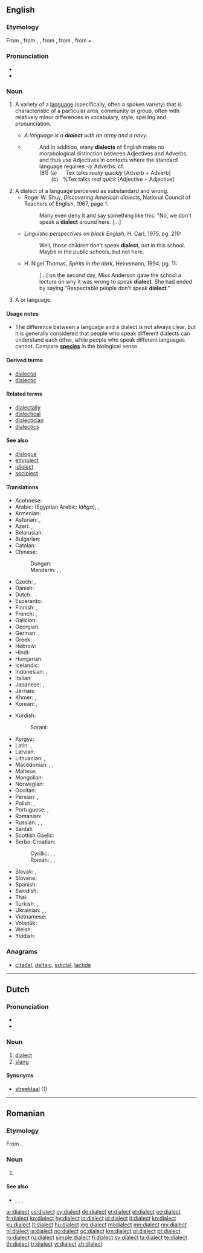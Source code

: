 {{selfref|See [[Wiktionary:Dialects]] for the treatment of dialects on Wiktionary.}}
==English==
{{wikipedia}}

===Etymology===
From {{etyl|frm|en}} {{term|dialecte|lang=frm}}, from {{etyl|la|en}} {{term|dialectos|lang=la}}, {{term|dialectus|lang=la}}, from {{etyl|grc|en}} {{term|διάλεκτος||conversation, the language of a country or a place or a nation, the local idiom which derives from a dominant language|lang=grc}}, from {{term|διαλέγομαι||I participate in a dialogue|lang=grc}}, from {{term|διά||inter, through|lang=grc}} + {{term|λέγω||I speak|lang=grc}}.

===Pronunciation===
* {{IPA|/ˈdaɪ.ə.ˌlɛkt/}}
* {{audio|En-us-dialect.ogg|Audio (US)|lang=en}}

===Noun===
{{en-noun}}

# {{context|linguistics|lang=en}} A variety of a [[language]] (specifically, often a spoken variety) that is characteristic of a particular area, community or group, often with relatively minor differences in vocabulary, style, spelling and pronunciation.
#* ''A language is a '''dialect''' with an army and a navy.''
#* {{quote-book|year=1988|author=Andrew Radford|title=Transformational grammar: a first course|location=Cambridge, UK|publisher=Cambridge University Press|page=139}}
#*: And in addition, many '''dialects''' of English make no morphological distinction between Adjectives and Adverbs, and thus use Adjectives in contexts where the standard language requires ''-ly'' Adverbs: cf.<br> (81) (a) &nbsp;&nbsp;&nbsp;&nbsp; Tex talks ''really quickly'' [Adverb + Adverb]<br>&nbsp;&nbsp;&nbsp;&nbsp;&nbsp;&nbsp;&nbsp; (b) &nbsp;&nbsp;%Tex talks ''real quick'' [Adjective + Adjective]
# A dialect of a language perceived as substandard and wrong.
#* Roger W. Shuy, ''Discovering American dialects'', National Council of Teachers of English, 1967, page 1:
#*: Many even deny it and say something like this: "No, we don't speak a '''dialect''' around here. <nowiki>[...]</nowiki>
#* ''Linguistic perspectives on black English'', H. Carl, 1975, pg. 219:
#*: Well, those children don't speak '''dialect''', not in this school. Maybe in the public schools, but not here.
#* H. Nigel Thomas, ''Spirits in the dark'', Heinemann, 1994, pg. 11:
#*: <nowiki>[...]</nowiki> on the second day, Miss Anderson gave the school a lecture on why it was wrong to speak '''dialect'''. She had ended by saying "Respectable people don't speak '''dialect'''."
# A {{l/en|regional}} or {{l/en|minority}} language.

====Usage notes====
* The difference between a language and a dialect is not always clear, but it is generally considered that people who speak different dialects can understand each other, while people who speak different languages cannot. Compare '''[[species]]''' in the biological sense.

====Derived terms====
* [[dialectal]]
* [[dialectic]]

====Related terms====
* [[dialectally]]
* [[dialectical]]
* [[dialectician]]
* [[dialectics]]

====See also====
* [[dialogue]]
* [[ethnolect]]
* [[idiolect]]
* [[sociolect]]

====Translations====
{{trans-top|variety of a language}}
* Acehnese: {{t|ace|lugat}}
* Arabic: {{t+|ar|لهجة|f|tr=láhja}} (Egyptian Arabic: ''láhga''), {{t|ar|عامية|f|tr=ʿāmmíyya}}, {{t|ar|دارجة|f|tr=dārija}}
* Armenian: {{t+|hy|բարբառ|tr=barbaṙ}}
* Asturian: {{t|ast|dialeutu|m}}, {{t|ast|dialectu|m}}
* Azeri: {{t+|az|ləhcə}}, {{t+|az|dialekt}}
* Belarusian: {{t|be|дыялект|m|tr=dyjaljékt|sc=Cyrl}}
* Bulgarian: {{t+|bg|диалект|m|tr=dialékt}}
* Catalan: {{t+|ca|dialecte|m}}
* Chinese:
*: Dungan: {{t|dng|фон-ян|tr=fon-yan|sc=Cyrl}}
*: Mandarin: {{t+|cmn|方言|tr=fāngyán|sc=Hani}}, {{qualifier|suffix}} {{t+|cmn|話|sc=Hani}}, {{t+|cmn|话|tr=-huà|sc=Hani}}
* Czech: {{t+|cs|nářečí|n}}, {{t+|cs|dialekt|m}}
* Danish: {{t|da|dialekt|c}}
* Dutch: {{t+|nl|dialect|n}}
* Esperanto: {{t|eo|dialekto}}
* Finnish: {{t+|fi|murre}}, {{t|fi|aluemurre}}
* French: {{t+|fr|dialecte|m}}, {{t+|fr|patois|m}}
* Galician: {{t|gl|dialecto|m}}
* Georgian: {{t|ka|დიალექტი|tr=dialek'ti|sc=Geor}}
* German: {{t+|de|Dialekt|m}}, {{t+|de|Mundart}}
* Greek: {{t+|el|διάλεκτος|f|tr=diálektos}}
* Hebrew: {{t+|he|ניב|m|tr=niv}}
* Hindi: {{t|hi|उपभाषा|f|tr=upabhāṣā|sc=Deva}}
* Hungarian: {{t+|hu|nyelvjárás}}
* Icelandic: {{t+|is|mállýska|f}}
* Indonesian: {{t+|id|dialek}}, {{t+|id|logat}}
* Italian: {{t+|it|dialetto|m}}
* Japanese: {{t+|ja|方言|tr=[[ほうげん]], hōgen}}, {{qualifier|suffix}} {{t+|ja|弁|alt=-弁|tr=-べん, -ben}}
* Jèrriais: {{t|roa-jer|dgialecte|m}}
* Khmer: {{t+|km|ប្រាក្រឹត|tr=bra kruet|sc=Khmr}}, {{t|km|គ្រាមភាសា|tr=kream phea sa|sc=Khmr}}
* Korean: {{t+|ko|사투리|tr=saturi|sc=Hang}}, {{t+|ko|방언|tr=bang-eon|sc=Kore}}
{{trans-mid}}
* Kurdish:
*: Sorani: {{t+|ku|زاراو|tr=zaraw|sc=ku-Arab}}
* Kyrgyz: {{t|ky|оогон}}
* Latin: {{t|la|dialectos|f}}, {{t|la|dialectus|f}}
* Latvian: {{t|lv|dialekts|m}}
* Lithuanian: {{t|lt|tarmė|f}}, {{t|lt|dialektas|m}}
* Macedonian: {{t|mk|дијалект|m|tr=dijalékt}}, {{t|mk|наречје|n|tr=nárečje}}, {{t|mk|говор|m|tr=góvor}}
* Maltese: {{t|mt|djalett|m}}
* Mongolian: {{t+|mn|аялгуу|tr=ajalguu|sc=Cyrl}}
* Norwegian: {{t+|no|dialekt|m}}
* Occitan: {{t+|oc|dialècte|m}}
* Persian: {{t+|fa|لهجه|tr=lahje|sc=fa-Arab}}, {{t+|fa|گویش|tr=guyeš|sc=fa-Arab}}
* Polish: {{t+|pl|dialekt|m}}, {{t+|pl|narzecze|n}}
* Portuguese: {{t+|pt|dialeto|m}} {{qualifier|Brazil}}, {{t+|pt|dialecto|m}} {{qualifier|Portugal}}
* Romanian: {{t+|ro|dialect}}
* Russian: {{t+|ru|диалект|m|tr=dialékt}}, {{t+|ru|наречие|n|tr=naréčije}}, {{t+|ru|говор|m|tr=góvor}}
* Santali: {{t|sat|ᱵᱳᱞᱤ|tr=boli|sc=Olck}}
* Scottish Gaelic: {{t|gd|dualchainnt|f}}
* Serbo-Croatian:
*: Cyrillic: {{t|sh|наречје|n|sc=Cyrl}}, {{t|sh|нарјечје|n|sc=Cyrl}}, {{t|sh|дијалект|m|sc=Cyrl}}
*: Roman: {{t|sh|narečje|n}}, {{t|sh|narječje|n}}, {{t|sh|dijalekt|m}}
* Slovak: {{t|sk|nárečie|n}}, {{t|sk|dialekt|m}}
* Slovene: {{t|sl|naréčje|n}}
* Spanish: {{t+|es|dialecto|m}}
* Swedish: {{t+|sv|dialekt|c}}
* Thai: {{t|th|ภาษาถิ่น|tr=paa-săa tìn|sc=Thai}}
* Turkish: {{t+|tr|lehçe}}, {{t|tr|ağgan}}
* Ukrainian: {{t|uk|діалект|m|tr=dialékt|sc=Cyrl}}, {{t|uk|наріччя|n|tr=naríččja|sc=Cyrl}}, {{t|uk|говір|m|tr=hóvir|sc=Cyrl}}
* Vietnamese: {{t|vi|thổ ngư}}
* Volapük: {{t+|vo|dialeg}}
* Welsh: {{t+|cy|tafodiaith|f}}
* Yiddish: {{t|yi|דיאַלעקט|m|tr=dialekt|sc=Hebr}}
{{trans-bottom}}

===Anagrams===
* [[citadel#English|citadel]], [[deltaic#English|deltaic]], [[edictal#English|edictal]], [[lactide#English|lactide]]

----

==Dutch==

===Pronunciation===
* {{IPA|/ˌdijaˈlɛkt/|lang=nl}}
* {{audio|Nl-dialect.ogg|Audio|lang=nl}}

===Noun===
{{nl-noun|n|-en|dialectje}}

# [[#English|dialect]]
# [[slang]]

====Synonyms====
* [[streektaal]] (1)

----

==Romanian==

===Etymology===
From {{etyl|fr|ro}} {{term|dialecte|lang=fr}}.

===Noun===
{{ro-noun|n|dialecte}}

# {{l/en|dialect}}

====See also====
* {{l|ro|idiom}}, {{l|ro|grai}}, {{l|ro|limbaj}}, {{l|ro|limbă}}

[[ar:dialect]]
[[cs:dialect]]
[[cy:dialect]]
[[de:dialect]]
[[et:dialect]]
[[el:dialect]]
[[eo:dialect]]
[[fr:dialect]]
[[ko:dialect]]
[[hy:dialect]]
[[io:dialect]]
[[id:dialect]]
[[it:dialect]]
[[kn:dialect]]
[[ku:dialect]]
[[lt:dialect]]
[[hu:dialect]]
[[mg:dialect]]
[[ml:dialect]]
[[mn:dialect]]
[[my:dialect]]
[[nl:dialect]]
[[ja:dialect]]
[[no:dialect]]
[[oc:dialect]]
[[km:dialect]]
[[pl:dialect]]
[[pt:dialect]]
[[ro:dialect]]
[[ru:dialect]]
[[simple:dialect]]
[[fi:dialect]]
[[sv:dialect]]
[[ta:dialect]]
[[te:dialect]]
[[th:dialect]]
[[tr:dialect]]
[[vi:dialect]]
[[zh:dialect]]